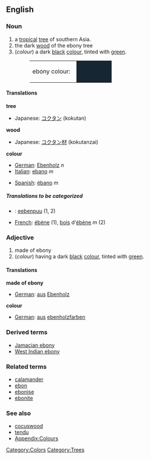{{Wikipedia}}
==English==

===Noun===
#a [[tropical]] [[tree]] of southern Asia.
#the dark [[wood]] of the ebony tree
#(''colour'') a dark [[black]] [[color|colour]], tinted with [[green]].
#:<table><tr><td>ebony colour: &nbsp;</td><td bgcolor="#162632" width="80">&nbsp; </td></tr></table>

====Translations====
'''tree'''
{{top}}
*Japanese: [[コクタン]] (kokutan)
{{mid}}
{{bottom}}

'''wood'''
{{top}}
*Japanese: [[コクタン]][[材]] (kokutanzai)
{{mid}}
{{bottom}}

'''colour'''
{{top}}
*[[German]]: [[Ebenholz]] ''n''
*[[Italian]]: [[ebano]] ''m'' 
{{mid}}
*[[Spanish]]: [[ébano]] ''m'' 
{{bottom}}

=====Translations to be categorized=====
{{checktrans}}
<!--Remove this section once all of the translations below have been moved into the tables above.-->

*{{fi}}: [[eebenpuu]] (1, 2)
*[[French]]: [[ébène]] '' '' (1), [[bois]] d'[[ébène]] ''m'' (2)


===Adjective===
#made of ebony
#(''colour'') having a dark [[black]] [[color|colour]], tinted with [[green]].

====Translations====
'''made of ebony'''
{{top}}
{{mid}}
*[[German]]: [[aus]] [[Ebenholz]] 
{{bottom}}

'''colour'''
{{top}}
{{mid}}
*[[German]]: [[aus]] [[ebenholzfarben]] 
{{bottom}}

===Derived terms===
*[[Jamacian ebony]]
*[[West Indian ebony]]

===Related terms===
*[[calamander]]
*[[ebon]]
*[[ebonise]]
*[[ebonite]]

===See also===
*[[cocuswood]]
*[[tendu]]
*[[Wiktionary_Appendix:Colours|Appendix:Colours]]

[[Category:Colors]]
[[Category:Trees]]